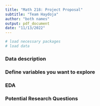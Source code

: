 ```yaml
---
title: "Math 218: Project Proposal"
subtitle: "Team Haydoja"
author: "both names"
output: pdf_document
date: "11/13/2022"
---
```


```r
# load necessary packages
# load data
```

### Data description

### Define variables you want to explore

### EDA

### Potential Research Questions
